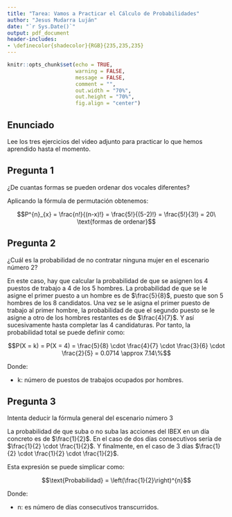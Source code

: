 ```yaml
---
title: "Tarea: Vamos a Practicar el Cálculo de Probabilidades"
author: "Jesus Mudarra Luján"
date: "`r Sys.Date()`"
output: pdf_document
header-includes:
- \definecolor{shadecolor}{RGB}{235,235,235}
---
```


```r
knitr::opts_chunk$set(echo = TRUE,
                      warning = FALSE,
                      message = FALSE,
                      comment = "",
                      out.width = "70%",
                      out.height = "70%",
                      fig.align = "center")
```

## Enunciado

Lee los tres ejercicios del video adjunto para practicar lo que hemos aprendido hasta el momento.

## Pregunta 1

¿De cuantas formas se pueden ordenar dos vocales diferentes?

Aplicando la fórmula de permutación obtenemos:

$$P^{n}_{x} = \frac{n!}{(n-x)!} = \frac{5!}{(5-2)!} = \frac{5!}{3!} = 20\ \text{formas de ordenar}$$

## Pregunta 2

¿Cuál es la probabilidad de no contratar ninguna mujer en el escenario número 2?

En este caso, hay que calcular la probabilidad de que se asignen los 4 puestos de trabajo a 4 de los 5 hombres. La probabilidad de que se le asigne el primer puesto a un hombre es de $\frac{5}{8}$, puesto que son 5 hombres de los 8 candidatos. Una vez se le asigna el primer puesto de trabajo al primer hombre, la probabilidad de que el segundo puesto se le asigne a otro de los hombres restantes es de $\frac{4}{7}$. Y así sucesivamente hasta completar las 4 candidaturas. Por tanto, la probabilidad total se puede definir como:

$$P(X = k) = P(X = 4) = \frac{5}{8} \cdot \frac{4}{7} \cdot \frac{3}{6} \cdot \frac{2}{5} = 0.0714 \approx 7.14\%$$

Donde:

* k: número de puestos de trabajos ocupados por hombres.

## Pregunta 3

Intenta deducir la fórmula general del escenario número 3

La probabilidad de que suba o no suba las acciones del IBEX en un día concreto es de $\frac{1}{2}$. En el caso de dos días consecutivos sería de $\frac{1}{2} \cdot \frac{1}{2}$. Y finalmente, en el caso de 3 días $\frac{1}{2} \cdot \frac{1}{2} \cdot \frac{1}{2}$.

Esta expresión se puede simplicar como:

$$\text{Probabilidad} = \left(\frac{1}{2}\right)^{n}$$

Donde:

* n: es número de días consecutivos transcurridos.
